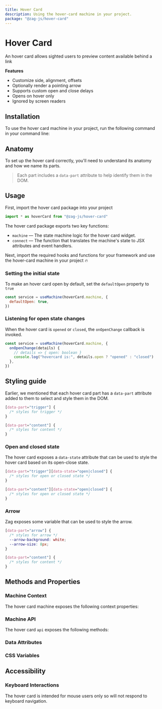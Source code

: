```yaml
---
title: Hover Card
description: Using the hover-card machine in your project.
package: "@zag-js/hover-card"
---
```


# Hover Card

An hover card allows sighted users to preview content available behind a link

<Resources pkg="@zag-js/hover-card" />

<Showcase id="HoverCard" />

**Features**

- Customize side, alignment, offsets
- Optionally render a pointing arrow
- Supports custom open and close delays
- Opens on hover only
- Ignored by screen readers

## Installation

To use the hover card machine in your project, run the following command in your
command line:

<CodeSnippet id="hover-card/installation.mdx" />

## Anatomy

To set up the hover card correctly, you'll need to understand its anatomy and
how we name its parts.

> Each part includes a `data-part` attribute to help identify them in the DOM.

<Anatomy id="hover-card" />

## Usage

First, import the hover card package into your project

```jsx
import * as hoverCard from "@zag-js/hover-card"
```

The hover card package exports two key functions:

- `machine` — The state machine logic for the hover card widget.
- `connect` — The function that translates the machine's state to JSX attributes
  and event handlers.

Next, import the required hooks and functions for your framework and use the
hover-card machine in your project 🔥

<CodeSnippet id="hover-card/usage.mdx" />

### Setting the initial state

To make an hover card open by default, set the `defaultOpen` property to `true`

```jsx {2}
const service = useMachine(hoverCard.machine, {
  defaultOpen: true,
})
```

### Listening for open state changes

When the hover card is `opened` or `closed`, the `onOpenChange` callback is
invoked.

```jsx {2-5}
const service = useMachine(hoverCard.machine, {
  onOpenChange(details) {
    // details => { open: boolean }
    console.log("hovercard is:", details.open ? "opened" : "closed")
  },
})
```

## Styling guide

Earlier, we mentioned that each hover card part has a `data-part` attribute
added to them to select and style them in the DOM.

```css
[data-part="trigger"] {
  /* styles for trigger */
}

[data-part="content"] {
  /* styles for content */
}
```

### Open and closed state

The hover card exposes a `data-state` attribute that can be used to style the
hover card based on its open-close state.

```css
[data-part="trigger"][data-state="open|closed"] {
  /* styles for open or closed state */
}

[data-part="content"][data-state="open|closed"] {
  /* styles for open or closed state */
}
```

### Arrow

Zag exposes some variable that can be used to style the arrow.

```css
[data-part="arrow"] {
  /* styles for arrow */
  --arrow-background: white;
  --arrow-size: 8px;
}
```

```css
[data-part="content"] {
  /* styles for content */
}
```

## Methods and Properties

### Machine Context

The hover card machine exposes the following context properties:

<ContextTable name="hover-card" />

### Machine API

The hover card `api` exposes the following methods:

<ApiTable name="hover-card" />

### Data Attributes

<DataAttrTable name="hover-card" />

### CSS Variables

<CssVarTable name="hover-card" />

## Accessibility

### Keyboard Interactions

The hover card is intended for mouse users only so will not respond to keyboard
navigation.
